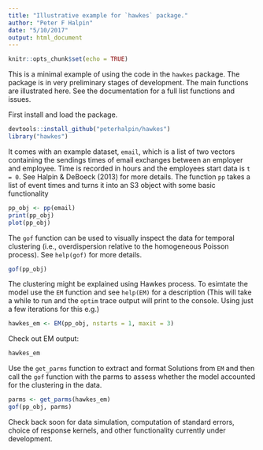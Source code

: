 ```yaml
---
title: "Illustrative example for `hawkes` package."
author: "Peter F Halpin"
date: "5/10/2017"
output: html_document
---
```


```r
knitr::opts_chunk$set(echo = TRUE)
```

This is a minimal example of using the code in the `hawkes` package. The package is in very preliminary stages of development. The main functions are illustrated here. See the documentation for a full list functions and issues.

First install and load the package. 

```r
devtools::install_github("peterhalpin/hawkes")
library("hawkes")
```
It comes with an example dataset, `email`, which is a list of two vectors containing the sendings times of email exchanges between an employer and employee. Time is recorded in hours and the employees start data is `t = 0`. See Halpin & DeBoeck (2013) for more details. The function `pp` takes a list of event times and turns it into an S3 object with some basic functionality

```r
pp_obj <- pp(email)
print(pp_obj)
plot(pp_obj)
```

The `gof` function can be used to visually inspect the data for temporal clustering (i.e., overdispersion relative to the homogeneous Poisson process). See `help(gof)` for more details. 

```r
gof(pp_obj)
```

The clustering might be explained using Hawkes process. To esimtate the model use the `EM` function and see `help(EM)` for a description (This will take a while to run and the `optim` trace output will print to the console. Using just a few iterations for this e.g.)

```r
hawkes_em <- EM(pp_obj, nstarts = 1, maxit = 3)
```

Check out EM output: 
```r
hawkes_em
```

Use the `get_parms` function to extract and format Solutions from `EM` and then call the `gof` function with the parms to assess whether the model accounted for the clustering in the data. 

```r
parms <- get_parms(hawkes_em)
gof(pp_obj, parms)
```

Check back soon for data simulation, computation of standard errors, choice of response kernels, and other functionality currently under development. 

